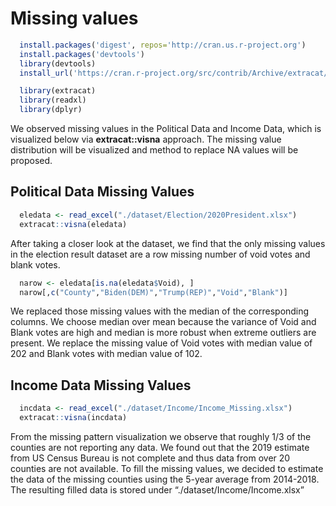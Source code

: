 # Missing values

```r
  install.packages('digest', repos='http://cran.us.r-project.org')
  install.packages('devtools')
  library(devtools)
  install_url('https://cran.r-project.org/src/contrib/Archive/extracat/extracat_1.7-6.tar.gz')
```

```r
  library(extracat)
  library(readxl)
  library(dplyr)
```

We observed missing values in the Political Data and Income Data, which is visualized below via <b>extracat::visna</b> approach. The missing value distribution will be visualized and method to replace NA values will be proposed.

## Political Data Missing Values

```r
  eledata <- read_excel("./dataset/Election/2020President.xlsx")
  extracat::visna(eledata)
```

After taking a closer look at the dataset, we find that the only missing values in the election result dataset are a row missing number of void votes and blank votes.

```r
  narow <- eledata[is.na(eledata$Void), ] 
  narow[,c("County","Biden(DEM)","Trump(REP)","Void","Blank")]
```

We replaced those missing values with the median of the corresponding columns. We choose median over mean because the variance of Void and Blank votes are high and median is more robust when extreme outliers are present. We replace the missing value of Void votes with median value of 202 and Blank votes with median value of 102.

## Income Data Missing Values

```r
  incdata <- read_excel("./dataset/Income/Income_Missing.xlsx")
  extracat::visna(incdata)
```

From the missing pattern visualization we observe that roughly 1/3 of the counties are not reporting any data. We found out that the 2019 estimate from US Census Bureau is not complete and thus data from over 20 counties are not available. To fill the missing values, we decided to estimate the data of the missing counties using the 5-year average from 2014-2018. The resulting filled data is stored under "./dataset/Income/Income.xlsx"